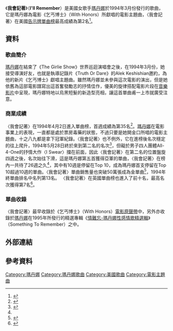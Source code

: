 {{noteTA
|2=zh-cn:麦当娜; zh-hk:麥當娜; zh-tw:瑪丹娜;
|G1=Show
}}
{{Infobox single |
| Name = 我會記著<br />I'll Remember
| Cover = 
| Border = yes
| Artist = [[瑪丹娜|瑪丹娜]]
| from Album = With Honors
| B-side = "Secret Garden"
| Released = March 8, 1994
| Format = [[CD|CD]]
| Recorded = 1994
| Genre = [[流行音樂|流行音樂]]
| Length = 4:23
| Label = {{flat list|
* Maverick
* [[Sire唱片公司|Sire唱片公司]]
* [[華納兄弟|華納兄弟]]}}
| Writer = {{flat list|
* [[瑪丹娜|瑪丹娜]]
* Patrick Leonard
* Richard Page}}
| Producer = {{flat list|
* [[瑪丹娜|瑪丹娜]]
* Patrick Leonard}}
| Last single = {{ubl|"[[Bye_Bye_Baby_(Madonna_song)|Bye Bye Baby]]"|(1993)}}
| This single = {{ubl|'''"I'll Remember"'''|(1994)}}
| Next single = {{ubl|"[[Secret_(麥當娜歌曲)|Secret]]"|(1994)}}
}}
《'''我會記著'''》（'''I'll Remember'''）是美國女歌手[[瑪丹娜|瑪丹娜]]於1994年3月份發行的歌曲，它是瑪丹娜為電影《乞丐博士》（With Honors）所獻唱的電影主題曲，〈我會記著〉在美國[[Billboard_Hot_100|告示牌單曲榜]]最高成績為第2名<ref name="#1">{{Cite web |url=http://www.billboard.com/artist/308786/madonna/chart?page=2&f=379 |title=美國告示牌官網瑪丹娜單曲資料庫 |access-date=2015-01-29 |archive-date=2015-03-11 |archive-url=https://web.archive.org/web/20150311053715/http://www.billboard.com/artist/308786/madonna/chart?page=2&f=379 |dead-url=no }}</ref>。
==資料==
===歌曲簡介===
[[瑪丹娜|瑪丹娜]]在結束了《The Girlie Show》世界巡迴演唱會之後，在1994年3月份，她接受導演好友，也就是執導記錄片《Truth Or Dare》的Alek Keshishian邀約，為他的新片《乞丐博士》獻唱主題曲。雖然瑪丹娜並未參與這次電影的演出，但是她依舊為這部電影譜寫出這首奮發勵志的抒情佳作，優美的旋律搭配電影片段在[[音樂影片|音樂影片]]中呈現，瑪丹娜特地以烏黑短髮的新造型亮相，讓這首單曲甫一上市就廣受注意。

===商業成績===
〈我會記著〉在1994年4月2日進入單曲榜，首週成績為第35名<ref>{{Cite web |url=http://www.billboard.com/charts/hot-100/1994-04-02 |title=1994-04-02告示牌單曲榜 |access-date=2015-01-29 |archive-date=2021-02-04 |archive-url=https://web.archive.org/web/20210204170752/https://www.billboard.com/charts/hot-100/1994-04-02 |dead-url=no }}</ref>。[[瑪丹娜|瑪丹娜]]在電影事業上的表現，一直都是處於票房毒藥的狀態，不過只要是她開金口所唱的電影主題曲，十之八九都是拿下冠軍紀錄。〈我會記著〉也不例外，它在進榜後名次穩定的往上爬升，1994年5月28日終於來到第二名的名次<ref>{{Cite web |url=http://www.billboard.com/charts/hot-100/1994-05-28 |title=1994-05-28告示牌單曲榜 |access-date=2015-01-29 |archive-date=2019-11-30 |archive-url=https://web.archive.org/web/20191130095755/https://www.billboard.com/charts/hot-100/1994-05-28 |dead-url=no }}</ref>，但礙於男子四人團體All-4-One的抒情大作〈I Swear〉擋在前面，因此〈我會記著〉在第二名的位置盤旋四週之後，名次始往下滑，這是瑪丹娜第五首獲得亞軍的單曲，〈我會記著〉在榜內一共待了26週之久<ref name="#1"/>，其中有10週是停留在Top 10，成為瑪丹娜首支停留在Top 10超過10週的單曲。〈我會記著〉單曲銷售量也突破50萬張成為金單曲<ref>{{Cite web |url=http://www.riaa.com/goldandplatinumdata.php?content_selector=gold-platinum-searchable-database |title=美國唱片業協會瑪丹娜專輯單曲銷售量一覽表 |access-date=2015-01-29 |archive-date=2012-05-24 |archive-url=https://www.webcitation.org/67uA3zL1x?url=http://www.riaa.com/goldandplatinumdata.php?content_selector=gold-platinum-searchable-database |dead-url=no }}</ref>，1994年終單曲排名中名列第13名。
〈我會記著〉在英國單曲榜也進入了前十名，最高名次獲得第7名<ref>{{Cite web |url=http://www.officialcharts.com/artist/_/madonna/ |title=英國官方排行榜瑪丹娜資料庫 |access-date=2015-01-29 |archive-date=2015-01-19 |archive-url=https://web.archive.org/web/20150119173628/http://www.officialcharts.com/artist/_/madonna |dead-url=no }}</ref>。
===單曲收錄===
〈我會記著〉最早收錄於《乞丐博士》（With Honors）[[電影原聲帶|電影原聲帶]]中，另外亦收錄於[[瑪丹娜|瑪丹娜]]在1995年所發行的精選專輯《[[Something_to_Remember|情難忘-瑪丹娜性感情歌精選輯]]》（Something To Remember）之中。

== 外部連結 ==
{{瑪丹娜}}
{{瑪丹娜歌曲}}

== 參考資料 ==
{{DEFAULTSORT:I'll Remember}}
[[Category:瑪丹娜|Category:瑪丹娜]]
[[Category:瑪丹娜歌曲|Category:瑪丹娜歌曲]]
[[Category:美國歌曲|Category:美國歌曲]]
[[Category:電影主題曲|Category:電影主題曲]]
